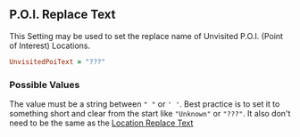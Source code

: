 ## P.O.I. Replace Text

This Setting may be used to set the replace name of Unvisited P.O.I. (Point of Interest) Locations.

```ruby 
UnvisitedPoiText = "???"
```

### Possible Values

The value must be a string between `" "` or `' '`.
<Callout type="hint">
  Best practice is to set it to something short and clear from the start like `"Unknown"` or `"???"`. It also don't need to be the same as the [Location Replace Text](#locations-replace-text) 
</Callout>